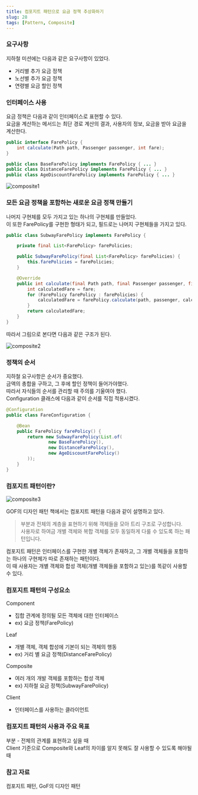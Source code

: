 ```yaml
---
title: 컴포지트 패턴으로 요금 정책 추상화하기
slug: 28
tags: [Pattern, Composite]
---
```


### 요구사항

지하철 미션에는 다음과 같은 요구사항이 있었다.

- 거리별 추가 요금 정책
- 노선별 추가 요금 정책
- 연령별 요금 할인 정책

### 인터페이스 사용

요금 정책은 다음과 같이 인터페이스로 표현할 수 있다.  
요금을 계산하는 메서드는 최단 경로 계산의 결과, 사용자의 정보, 요금을 받아 요금을 계산한다.

```java
public interface FarePolicy {
    int calculate(Path path, Passenger passenger, int fare);
}

public class BaseFarePolicy implements FarePolicy { ... }
public class DistanceFarePolicy implements FarePolicy { ... }
public class AgeDiscountFarePolicy implements FarePolicy { ... }
```

![composite1](./composite1.png)

### 모든 요금 정책을 포함하는 새로운 요금 정책 만들기

나머지 구현체를 모두 가지고 있는 하나의 구현체를 만들었다.  
이 또한 FarePolicy를 구현한 형태가 되고, 필드로는 나머지 구현체들을 가지고 있다.

```java
public class SubwayFarePolicy implements FarePolicy {

    private final List<FarePolicy> farePolicies;

    public SubwayFarePolicy(final List<FarePolicy> farePolicies) {
        this.farePolicies = farePolicies;
    }

    @Override
    public int calculate(final Path path, final Passenger passenger, final int fare) {
        int calculatedFare = fare;
        for (FarePolicy farePolicy : farePolicies) {
            calculatedFare = farePolicy.calculate(path, passenger, calculatedFare);
        }
        return calculatedFare;
    }
}
```

따라서 그림으로 본다면 다음과 같은 구조가 된다.

![composite2](./composite2.png)

### 정책의 순서

지하철 요구사항은 순서가 중요했다.  
금액의 총합을 구하고, 그 후에 할인 정책이 들어가야했다.   
따라서 자식들의 순서를 관리할 때 주의를 기울여야 했다.  
Configuration 클래스에 다음과 같이 순서를 직접 적용시켰다.  

```java
@Configuration
public class FareConfiguration {

    @Bean
    public FarePolicy farePolicy() {
        return new SubwayFarePolicy(List.of(
                new BaseFarePolicy(),
                new DistanceFarePolicy(),
                new AgeDiscountFarePolicy()
        ));
    }
}
```

### 컴포지트 패턴이란?

![composite3](./composite3.png)

GOF의 디자인 패턴 책에서는 컴포지트 패턴을 다음과 같이 설명하고 있다.

> 부분과 전체의 계층을 표현하기 위해 객체들을 모아 트리 구조로 구성합니다.  
사용자로 하여금 개별 객체와 복합 객체를 모두 동일하게 다룰 수 있도록 하는 패턴입니다.
> 

컴포지트 패턴은 인터페이스를 구현한 개별 객체가 존재하고, 그 개별 객체들을 포함하는 하나의 구현체가 따로 존재하는 패턴이다.  
이 때 사용자는 개별 객체와 합성 객체(개별 객체들을 포함하고 있는)를 똑같이 사용할 수 있다.

### 컴포지트 패턴의 구성요소

Component

- 집합 관계에 정의될 모든 객체에 대한 인터페이스 
- ex) 요금 정책(FarePolicy)  

Leaf

- 개별 객체, 객체 합성에 기본이 되는 객체의 행동 
- ex) 거리 별 요금 정책(DistanceFarePolicy)  

Composite

- 여러 개의 개발 객체를 포함하는 합성 객체 
- ex) 지하철 요금 정책(SubwayFarePolicy)  

Client

- 인터페이스를 사용하는 클라이언트

### 컴포지트 패턴의 사용과 주요 목표

부분 - 전체의 관계를 표현하고 싶을 때  
Client 기준으로 Composite와 Leaf의 차이를 알지 못해도 잘 사용할 수 있도록 해야될 때

### 참고 자료

컴포지트 패턴, GoF의 디자인 패턴